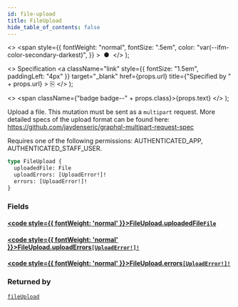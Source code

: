 ```yaml
---
id: file-upload
title: FileUpload
hide_table_of_contents: false
---
```


  <>
    <span
      style={{
        fontWeight: "normal",
        fontSize: ".5em",
        color: "var(--ifm-color-secondary-darkest)",
      }}
    >
      &nbsp;●&nbsp;
    </span>
  </>
);

  <>
    Specification
    <a
      className="link"
      style={{ fontSize: "1.5em", paddingLeft: "4px" }}
      target="\_blank"
      href={props.url}
      title={"Specified by " + props.url}
    >
      ⎘
    </a>
  </>
);

  <>
    <span className={"badge badge--" + props.class}>{props.text}</span>
  </>
);

Upload a file. This mutation must be sent as a `multipart` request. More detailed specs of the upload format can be found here: https://github.com/jaydenseric/graphql-multipart-request-spec

Requires one of the following permissions: AUTHENTICATED_APP, AUTHENTICATED_STAFF_USER.

```graphql
type FileUpload {
  uploadedFile: File
  uploadErrors: [UploadError!]!
  errors: [UploadError!]!
}
```

### Fields

#### [<code style={{ fontWeight: 'normal' }}>FileUpload.<b>uploadedFile</b></code>](#)<Bullet />[`File`](../../api-reference/objects/file) <Badge class="secondary" text="object"/>

>

#### [<code style={{ fontWeight: 'normal' }}>FileUpload.<b>uploadErrors</b></code>](#)<Bullet />[`[UploadError!]!`](../../api-reference/objects/upload-error) <Badge class="secondary" text="non-null"/> <Badge class="secondary" text="object"/>

>

#### [<code style={{ fontWeight: 'normal' }}>FileUpload.<b>errors</b></code>](#)<Bullet />[`[UploadError!]!`](../../api-reference/objects/upload-error) <Badge class="secondary" text="non-null"/> <Badge class="secondary" text="object"/>

>

### Returned by

[`fileUpload`](../../api-reference/mutations/file-upload) <Badge class="secondary" text="mutation"/>
